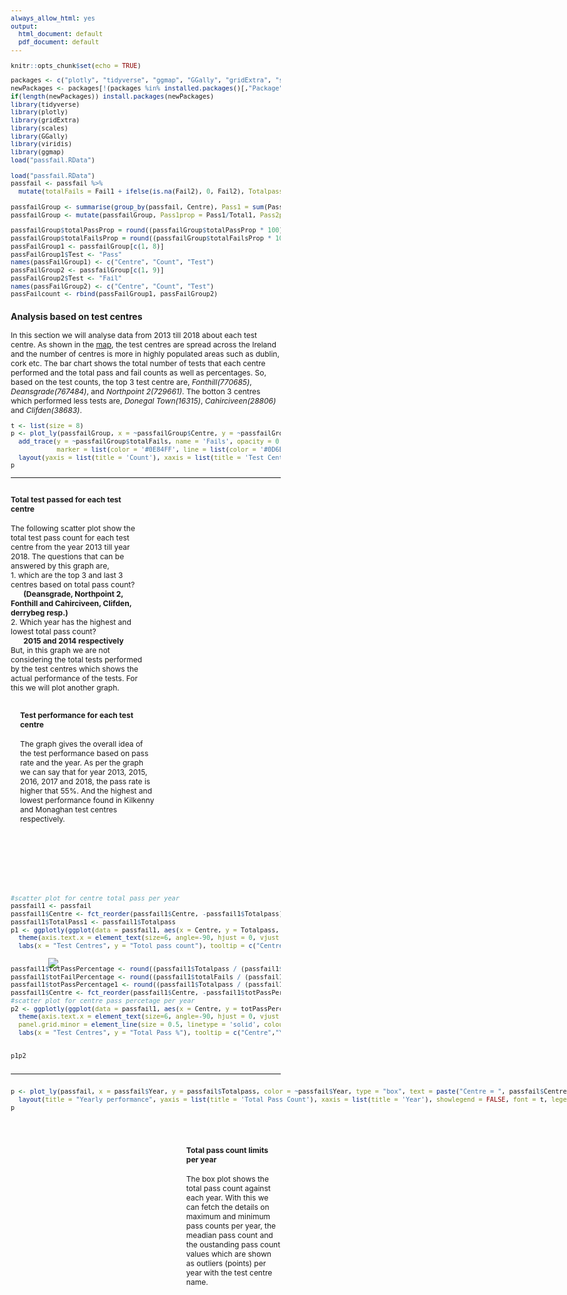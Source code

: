 ```yaml
---
always_allow_html: yes
output:
  html_document: default
  pdf_document: default
---
```


<style type="text/css">
  body{ /* Normal  */
      font-size: 12px;
      margin-left: 20px;
  }
.column-left{
  float: left;
  width: 40%;
  text-align: left;
}
.column-right{
  float: right;
  width: 60%;
  text-align: right;
}
</style>

```r
knitr::opts_chunk$set(echo = TRUE)

packages <- c("plotly", "tidyverse", "ggmap", "GGally", "gridExtra", "scales", "viridis")
newPackages <- packages[!(packages %in% installed.packages()[,"Package"])]
if(length(newPackages)) install.packages(newPackages)
library(tidyverse)
library(plotly)
library(gridExtra)
library(scales)
library(GGally)
library(viridis)
library(ggmap)
load("passfail.RData")
```


```r
load("passfail.RData")
passfail <- passfail %>% 
  mutate(totalFails = Fail1 + ifelse(is.na(Fail2), 0, Fail2), Totalpass = Pass1 + ifelse(is.na(Pass2), 0, Pass2))
```


```r
passfailGroup <- summarise(group_by(passfail, Centre), Pass1 = sum(Pass1), Fail1 = sum(Fail1), Total1 = sum(Total1), Pass2 = sum(Pass2, na.rm = T), Fail2 = sum(Fail2, na.rm = T), Total2 = sum(Total2, na.rm = T), Totalpass = sum(Totalpass), totalFails = sum(totalFails))
passfailGroup <- mutate(passfailGroup, Pass1prop = Pass1/Total1, Pass2prop = Pass2/Total2, totalPassProp = (Totalpass / (Total1 + Total2)), totalFailsProp = (totalFails / (Total1 + Total2)))
```


```r
passfailGroup$totalPassProp = round((passfailGroup$totalPassProp * 100), digits = 2)
passfailGroup$totalFailsProp = round((passfailGroup$totalFailsProp * 100), digits = 2)
passFailGroup1 <- passfailGroup[c(1, 8)]
passFailGroup1$Test <- "Pass"
names(passFailGroup1) <- c("Centre", "Count", "Test")
passFailGroup2 <- passfailGroup[c(1, 9)]
passFailGroup2$Test <- "Fail"
names(passFailGroup2) <- c("Centre", "Count", "Test")
passFailcount <- rbind(passFailGroup1, passFailGroup2)
```

### Analysis based on test centres
In this section we will analyse data from 2013 till 2018 about each test centre. As shown in the <a href = "https://github.com/NanawareAmol/R-project_Road-safety/blob/master/Result/loc_spread_across_ireland.JPG">map</a>, the test centres are spread across the Ireland and the number of centres is more in highly populated areas such as dublin, cork etc. 
The bar chart shows the total number of tests that each centre performed and the total pass and fail counts as well as percentages. So, based on the test counts, the top 3 test centre are, *Fonthill(770685)*, *Deansgrade(767484)*, and *Northpoint 2(729661)*. The botton 3 centres which performed less tests are, *Donegal Town(16315)*, *Cahirciveen(28806)* and *Clifden(38683)*.

```r
t <- list(size = 8)
p <- plot_ly(passfailGroup, x = ~passfailGroup$Centre, y = ~passfailGroup$Totalpass, type = 'bar', name = 'Pass', text = paste("Total tests = ", (passfailGroup$Totalpass+passfailGroup$totalFails), "<br>Passed =", passfailGroup$totalPassProp,"%", "<br>Failed =", passfailGroup$totalFailsProp,"%"), opacity = 0.5, marker = list(color = '#3AC3E3', line = list(color = '#0D6EB0', width = 1))) %>%
  add_trace(y = ~passfailGroup$totalFails, name = 'Fails', opacity = 0.5,
            marker = list(color = '#0E84FF', line = list(color = '#0D6EB0', width = 1))) %>%
  layout(yaxis = list(title = 'Count'), xaxis = list(title = 'Test Centres'), barmode = 'stack', font = t)
p
```
<hr style = "margin: 10px 0px 10px;">
<div style = "display: inline-block;float: left;width: 50%;">
#### <b>Total test passed for each test centre</b>
The following scatter plot show the total test pass count for each test centre from the year 2013 till year 2018. The questions that can be answered by this graph are, <br/>
1. which are the top 3 and last 3 centres based on total pass count?<br/>
&nbsp;&nbsp;&nbsp;&nbsp;&nbsp;&nbsp;<b>(Deansgrade, Northpoint 2, Fonthill and Cahirciveen, Clifden, derrybeg resp.)</b><br/>
2. Which year has the highest and lowest total pass count?<br/>
&nbsp;&nbsp;&nbsp;&nbsp;&nbsp;&nbsp;<b>2015 and 2014 respectively</b><br/>
But, in this graph we are not considering the total tests performed by the test centres which shows the actual performance of the tests. For this we will plot another graph.
</div>
<div style = "display: inline-block;width: 50%;padding-left: 15px;margin-bottom: 90px;">
#### <b>Test performance for each test centre</b>
The graph gives the overall idea of the test performance based on pass rate and the year.
As per the graph we can say that for year 2013, 2015, 2016, 2017 and 2018, the pass rate is higher that 55%. And the highest and lowest performance found in Kilkenny and Monaghan test centres respectively.
</div>

```r
#scatter plot for centre total pass per year
passfail1 <- passfail
passfail1$Centre <- fct_reorder(passfail1$Centre, -passfail1$Totalpass)
passfail1$TotalPass1 <- passfail1$Totalpass
p1 <- ggplotly(ggplot(data = passfail1, aes(x = Centre, y = Totalpass, color = Year,  size = TotalPass1)) + geom_point(alpha = 0.5) + 
  theme(axis.text.x = element_text(size=6, angle=-90, hjust = 0, vjust = 0.5), legend.position = "none", axis.ticks.x = element_blank(), panel.background = element_rect(fill = "white", colour = "lightblue"), panel.grid.major.y = element_line()) + 
  labs(x = "Test Centres", y = "Totol pass count"), tooltip = c("Centre","Year", "Totalpass")) %>% layout(yaxis = list(gridcolor = toRGB("lightblue")), font = t)

```
<img src = "Result//3.jpg" style = "margin-left: 60px;margin-bottom: -18px;">
```r
passfail1$totPassPercentage <- round((passfail1$Totalpass / (passfail1$Totalpass + passfail1$totalFails)) * 100, digits = 2)
passfail1$totFailPercentage <- round((passfail1$totalFails / (passfail1$Totalpass + passfail1$totalFails)) * 100, digits = 2)
passfail1$totPassPercentage1 <- round((passfail1$Totalpass / (passfail1$Totalpass + passfail1$totalFails)) * 100, digits = 2)
passfail1$Centre <- fct_reorder(passfail1$Centre, -passfail1$totPassPercentage)
#scatter plot for centre pass percetage per year
p2 <- ggplotly(ggplot(data = passfail1, aes(x = Centre, y = totPassPercentage, color = Year,  size = totPassPercentage1)) + geom_point(alpha = 0.5) + 
  theme(axis.text.x = element_text(size=6, angle=-90, hjust = 0, vjust = 0.5), legend.position = "none", legend.background = element_blank(), axis.ticks.x = element_blank(), panel.background = element_rect(fill = "white", colour = "lightblue"),
  panel.grid.minor = element_line(size = 0.5, linetype = 'solid', colour = "lightblue")) + 
  labs(x = "Test Centres", y = "Total Pass %"), tooltip = c("Centre","Year", "totPassPercentage")) %>% layout(yaxis = list(gridcolor = toRGB("lightblue")), font = t) #title = "Test centre pass% per year", 
```
<div style = "width: 100%;">
<div style = "float: left;display: flex;">
```r
p1
```
</div>
<div style = "display: flex;">
```r
p2
```
</div></div>
<hr style = "margin: 10px 0px 10px;">
<div style = "float: left;">
```r
p <- plot_ly(passfail, x = passfail$Year, y = passfail$Totalpass, color = ~passfail$Year, type = "box", text = paste("Centre = ", passfail$Centre)) %>%
  layout(title = "Yearly performance", yaxis = list(title = 'Total Pass Count'), xaxis = list(title = 'Year'), showlegend = FALSE, font = t, legend = list(x = 0.9, y = 0.98))
p
```
</div>
<div style = "float: right;width: 35%;margin-top: 25px;">
#### <b>Total pass count limits per year</b>
The box plot shows the total pass count against each year. With this we can fetch the details on maximum and minimum pass counts per year, the meadian pass count and the oustanding pass count values which are shown as outliers (points) per year with the test centre name.
</div>
